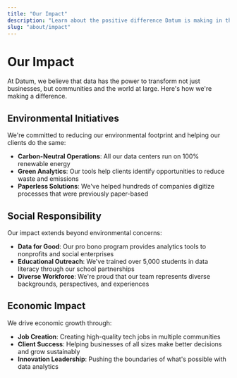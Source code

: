 ```yaml
---
title: "Our Impact"
description: "Learn about the positive difference Datum is making in the world"
slug: "about/impact"
---
```


# Our Impact

At Datum, we believe that data has the power to transform not just businesses, but communities and the world at large. Here's how we're making a difference.

## Environmental Initiatives

We're committed to reducing our environmental footprint and helping our clients do the same:

- **Carbon-Neutral Operations**: All our data centers run on 100% renewable energy
- **Green Analytics**: Our tools help clients identify opportunities to reduce waste and emissions
- **Paperless Solutions**: We've helped hundreds of companies digitize processes that were previously paper-based

## Social Responsibility

Our impact extends beyond environmental concerns:

- **Data for Good**: Our pro bono program provides analytics tools to nonprofits and social enterprises
- **Educational Outreach**: We've trained over 5,000 students in data literacy through our school partnerships
- **Diverse Workforce**: We're proud that our team represents diverse backgrounds, perspectives, and experiences

## Economic Impact

We drive economic growth through:

- **Job Creation**: Creating high-quality tech jobs in multiple communities
- **Client Success**: Helping businesses of all sizes make better decisions and grow sustainably
- **Innovation Leadership**: Pushing the boundaries of what's possible with data analytics
